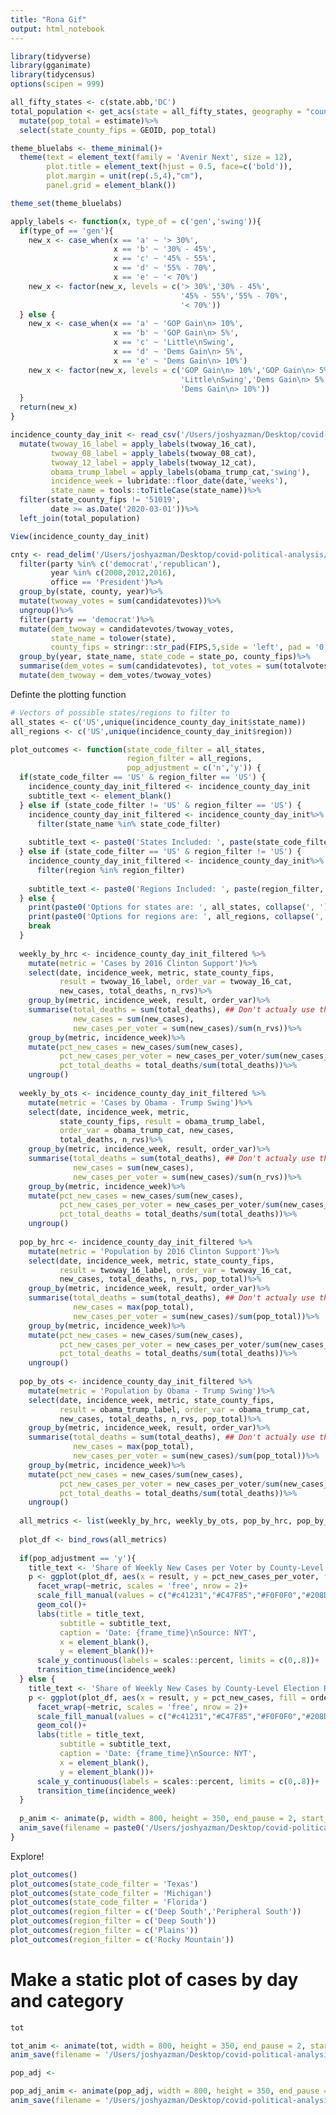 ```yaml
---
title: "Rona Gif"
output: html_notebook
---
```


```r
library(tidyverse)
library(gganimate)
library(tidycensus)
options(scipen = 999)

all_fifty_states <- c(state.abb,'DC')
total_population <- get_acs(state = all_fifty_states, geography = "county", variables = "B01001_001", year = 2018)%>%
  mutate(pop_total = estimate)%>%
  select(state_county_fips = GEOID, pop_total)

theme_bluelabs <- theme_minimal()+
  theme(text = element_text(family = 'Avenir Next', size = 12),
        plot.title = element_text(hjust = 0.5, face=c('bold')),
        plot.margin = unit(rep(.5,4),"cm"),
        panel.grid = element_blank())

theme_set(theme_bluelabs)

apply_labels <- function(x, type_of = c('gen','swing')){
  if(type_of == 'gen'){
    new_x <- case_when(x == 'a' ~ '> 30%',
                       x == 'b' ~ '30% - 45%',
                       x == 'c' ~ '45% - 55%',
                       x == 'd' ~ '55% - 70%',
                       x == 'e' ~ '< 70%')
    new_x <- factor(new_x, levels = c('> 30%','30% - 45%',
                                      '45% - 55%','55% - 70%',
                                      '< 70%'))
  } else {
    new_x <- case_when(x == 'a' ~ 'GOP Gain\n> 10%',
                       x == 'b' ~ 'GOP Gain\n> 5%',
                       x == 'c' ~ 'Little\nSwing',
                       x == 'd' ~ 'Dems Gain\n> 5%',
                       x == 'e' ~ 'Dems Gain\n> 10%')
    new_x <- factor(new_x, levels = c('GOP Gain\n> 10%','GOP Gain\n> 5%',
                                      'Little\nSwing','Dems Gain\n> 5%',
                                      'Dems Gain\n> 10%'))
  }
  return(new_x)
}

incidence_county_day_init <- read_csv('/Users/joshyazman/Desktop/covid-political-analysis/county-level-tabs/combined_nyt_cnty.csv')%>%
  mutate(twoway_16_label = apply_labels(twoway_16_cat),
         twoway_08_label = apply_labels(twoway_08_cat),
         twoway_12_label = apply_labels(twoway_12_cat),
         obama_trump_label = apply_labels(obama_trump_cat,'swing'),
         incidence_week = lubridate::floor_date(date,'weeks'),
         state_name = tools::toTitleCase(state_name))%>%
  filter(state_county_fips != '51019',
         date >= as.Date('2020-03-01'))%>%
  left_join(total_population)

View(incidence_county_day_init)

cnty <- read_delim('/Users/joshyazman/Desktop/covid-political-analysis/county-level-tabs/countypres_2000-2016.tab', delim = '\t')%>%
  filter(party %in% c('democrat','republican'),
         year %in% c(2008,2012,2016),
         office == 'President')%>%
  group_by(state, county, year)%>%
  mutate(twoway_votes = sum(candidatevotes))%>%
  ungroup()%>%
  filter(party == 'democrat')%>%
  mutate(dem_twoway = candidatevotes/twoway_votes,
         state_name = tolower(state),
         county_fips = stringr::str_pad(FIPS,5,side = 'left', pad = '0'))%>%
  group_by(year, state_name, state_code = state_po, county_fips)%>%
  summarise(dem_votes = sum(candidatevotes), tot_votes = sum(totalvotes), twoway_votes = sum(twoway_votes))%>%
  mutate(dem_twoway = dem_votes/twoway_votes)
```

Definte the plotting function
```r
# Vectors of possible states/regions to filter to
all_states <- c('US',unique(incidence_county_day_init$state_name))
all_regions <- c('US',unique(incidence_county_day_init$region))

plot_outcomes <- function(state_code_filter = all_states, 
                          region_filter = all_regions,
                          pop_adjustment = c('n','y')) {
  if(state_code_filter == 'US' & region_filter == 'US') {
    incidence_county_day_init_filtered <- incidence_county_day_init
    subtitle_text <- element_blank()
  } else if (state_code_filter != 'US' & region_filter == 'US') {
    incidence_county_day_init_filtered <- incidence_county_day_init%>%
      filter(state_name %in% state_code_filter)
    
    subtitle_text <- paste0('States Included: ', paste(state_code_filter, collapse = ', '))
  } else if (state_code_filter == 'US' & region_filter != 'US') {
    incidence_county_day_init_filtered <- incidence_county_day_init%>%
      filter(region %in% region_filter)
    
    subtitle_text <- paste0('Regions Included: ', paste(region_filter, collapse = ', '))
  } else {
    print(paste0('Options for states are: ', all_states, collapse(', ')))
    print(paste0('Options for regions are: ', all_regions, collapse(', ')))
    break
  }
  
  weekly_by_hrc <- incidence_county_day_init_filtered %>%
    mutate(metric = 'Cases by 2016 Clinton Support')%>%
    select(date, incidence_week, metric, state_county_fips, 
           result = twoway_16_label, order_var = twoway_16_cat, 
           new_cases, total_deaths, n_rvs)%>%
    group_by(metric, incidence_week, result, order_var)%>%
    summarise(total_deaths = sum(total_deaths), ## Don't actualy use this until you figure out how to properly roll it up
              new_cases = sum(new_cases),
              new_cases_per_voter = sum(new_cases)/sum(n_rvs))%>%
    group_by(metric, incidence_week)%>%
    mutate(pct_new_cases = new_cases/sum(new_cases),
           pct_new_cases_per_voter = new_cases_per_voter/sum(new_cases_per_voter),
           pct_total_deaths = total_deaths/sum(total_deaths))%>%
    ungroup()
  
  weekly_by_ots <- incidence_county_day_init_filtered %>%
    mutate(metric = 'Cases by Obama - Trump Swing')%>%
    select(date, incidence_week, metric, 
           state_county_fips, result = obama_trump_label, 
           order_var = obama_trump_cat, new_cases, 
           total_deaths, n_rvs)%>%
    group_by(metric, incidence_week, result, order_var)%>%
    summarise(total_deaths = sum(total_deaths), ## Don't actualy use this until you figure out how to properly roll it up
              new_cases = sum(new_cases),
              new_cases_per_voter = sum(new_cases)/sum(n_rvs))%>%
    group_by(metric, incidence_week)%>%
    mutate(pct_new_cases = new_cases/sum(new_cases),
           pct_new_cases_per_voter = new_cases_per_voter/sum(new_cases_per_voter),
           pct_total_deaths = total_deaths/sum(total_deaths))%>%
    ungroup()
  
  pop_by_hrc <- incidence_county_day_init_filtered %>%
    mutate(metric = 'Population by 2016 Clinton Support')%>%
    select(date, incidence_week, metric, state_county_fips, 
           result = twoway_16_label, order_var = twoway_16_cat, 
           new_cases, total_deaths, n_rvs, pop_total)%>%
    group_by(metric, incidence_week, result, order_var)%>%
    summarise(total_deaths = sum(total_deaths), ## Don't actualy use this until you figure out how to properly roll it up
              new_cases = max(pop_total),
              new_cases_per_voter = sum(new_cases)/sum(pop_total))%>%
    group_by(metric, incidence_week)%>%
    mutate(pct_new_cases = new_cases/sum(new_cases),
           pct_new_cases_per_voter = new_cases_per_voter/sum(new_cases_per_voter),
           pct_total_deaths = total_deaths/sum(total_deaths))%>%
    ungroup()
  
  pop_by_ots <- incidence_county_day_init_filtered %>%
    mutate(metric = 'Population by Obama - Trump Swing')%>%
    select(date, incidence_week, metric, state_county_fips, 
           result = obama_trump_label, order_var = obama_trump_cat, 
           new_cases, total_deaths, n_rvs, pop_total)%>%
    group_by(metric, incidence_week, result, order_var)%>%
    summarise(total_deaths = sum(total_deaths), ## Don't actualy use this until you figure out how to properly roll it up
              new_cases = max(pop_total),
              new_cases_per_voter = sum(new_cases)/sum(pop_total))%>%
    group_by(metric, incidence_week)%>%
    mutate(pct_new_cases = new_cases/sum(new_cases),
           pct_new_cases_per_voter = new_cases_per_voter/sum(new_cases_per_voter),
           pct_total_deaths = total_deaths/sum(total_deaths))%>%
    ungroup()
  
  all_metrics <- list(weekly_by_hrc, weekly_by_ots, pop_by_hrc, pop_by_ots)
  
  plot_df <- bind_rows(all_metrics)
  
  if(pop_adjustment == 'y'){
    title_text <- 'Share of Weekly New Cases per Voter by County-Level Election Result'
    p <- ggplot(plot_df, aes(x = result, y = pct_new_cases_per_voter, fill = order_var))+
      facet_wrap(~metric, scales = 'free', nrow = 2)+
      scale_fill_manual(values = c("#c41231","#C47F85","#F0F0F0","#208DFC","#124f8c"), guide = FALSE)+
      geom_col()+
      labs(title = title_text,
           subtitle = subtitle_text,
           caption = 'Date: {frame_time}\nSource: NYT',
           x = element_blank(),
           y = element_blank())+
      scale_y_continuous(labels = scales::percent, limits = c(0,.8))+ 
      transition_time(incidence_week)
  } else {
    title_text <- 'Share of Weekly New Cases by County-Level Election Result'
    p <- ggplot(plot_df, aes(x = result, y = pct_new_cases, fill = order_var, group = incidence_week))+
      facet_wrap(~metric, scales = 'free', nrow = 2)+
      scale_fill_manual(values = c("#c41231","#C47F85","#F0F0F0","#208DFC","#124f8c"), guide = FALSE)+
      geom_col()+
      labs(title = title_text,
           subtitle = subtitle_text,
           caption = 'Date: {frame_time}\nSource: NYT',
           x = element_blank(),
           y = element_blank())+
      scale_y_continuous(labels = scales::percent, limits = c(0,.8))+ 
      transition_time(incidence_week)  
  }
  
  p_anim <- animate(p, width = 800, height = 350, end_pause = 2, start_pause = 2)
  anim_save(filename = paste0('/Users/joshyazman/Desktop/covid-political-analysis/plots/',title_text, subtitle_text,'.gif'))
}
```

Explore!
```r
plot_outcomes()
plot_outcomes(state_code_filter = 'Texas')
plot_outcomes(state_code_filter = 'Michigan')
plot_outcomes(state_code_filter = 'Florida')
plot_outcomes(region_filter = c('Deep South','Peripheral South'))
plot_outcomes(region_filter = c('Deep South'))
plot_outcomes(region_filter = c('Plains'))
plot_outcomes(region_filter = c('Rocky Mountain'))
```


# Make a static plot of cases by day and category
```r
tot 

tot_anim <- animate(tot, width = 800, height = 350, end_pause = 2, start_pause = 2)
anim_save(filename = '/Users/joshyazman/Desktop/covid-political-analysis/Share of Weekly New Cases by Election Result.gif')

pop_adj <- 

pop_adj_anim <- animate(pop_adj, width = 800, height = 350, end_pause = 2, start_pause = 2)
anim_save(filename = '/Users/joshyazman/Desktop/covid-political-analysis/Share of Weekly New Cases per Voter by Election Result.gif')

```
